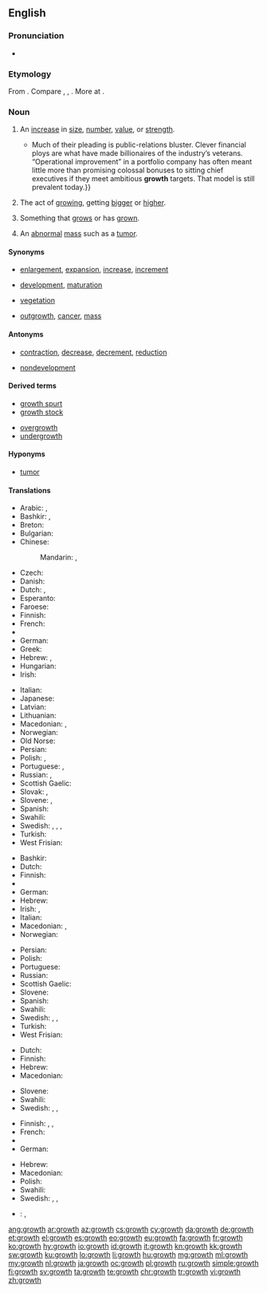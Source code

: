 ==English==
{{wikipedia}}

===Pronunciation===
* {{audio|en-us-growth.ogg|Audio (US)|lang=en}}
*: {{rhymes|əʊθ}}

===Etymology===
From {{suffix|grow|th}}. Compare {{etyl|frr|-}} {{term|greyde||growth, pasture|lang=frr}}, {{etyl|da|-}} {{term|grøde||fruits|lang=da}}, {{etyl|sv|-}} {{term|gröda||crop, harvest|lang=sv}}. More at {{l|en|grow}}.

===Noun===
{{en-noun}}

# An [[increase]] in [[size]], [[number]], [[value]], or [[strength]].
#*{{quote-magazine|date=2013-06-22|volume=407|issue=8841|page=70|magazine={{w|The Economist}}
|title=[http://www.economist.com/news/finance-and-economics/21579879-buy-out-firm-really-does-focus-operational-improvements-engineers Engineers of a different kind]
|passage=Private-equity nabobs bristle at being dubbed mere financiers.{{...}}Much of their pleading is public-relations bluster. Clever financial ploys are what have made billionaires of the industry’s veterans. “Operational improvement” in a portfolio company has often meant little more than promising colossal bonuses to sitting chief executives if they meet ambitious '''growth''' targets. That model is still prevalent today.}}
#: {{usex|'''Growth''' was dampened by a softening of the global economy in 2001, but picked up in the subsequent years due to strong growth in China.|lang=en}}
# {{context|biology|lang=en}} The act of [[growing]], getting [[bigger]] or [[higher]].
# {{context|biology|lang=en}} Something that [[grow]]s or has [[grown]].
# {{context|pathology|lang=en}} An [[abnormal]] [[mass]] such as a [[tumor]].

====Synonyms====
* {{sense|increase in size}} [[enlargement]], [[expansion]], [[increase]], [[increment]]
* {{sense|act of growing}} [[development]], [[maturation]]
* {{sense|something that grows or has grown}} [[vegetation]]
* {{sense|pathology: abnormal mass such as a tumor}} [[outgrowth]], [[cancer]], [[mass]]

====Antonyms====
* {{sense|increase in size}} [[contraction]], [[decrease]], [[decrement]], [[reduction]]
* {{sense|act of growing}} [[nondevelopment]]

====Derived terms====
{{rel-top|Terms derived from ''growth''}}
* [[growth spurt]]
* [[growth stock]]
{{rel-mid}}
* [[overgrowth]]
* [[undergrowth]]
{{rel-bottom}}

====Hyponyms====
* {{sense|pathology: abnormal mass such as a tumor}} [[tumor]]

====Translations====
{{trans-top|increase in size}}
* Arabic: {{t|ar|تنمية|f|tr=tanmiyya(t)}}, {{t|ar|نمو|tr=numuw|sc=Arab}}
* Bashkir: {{t|ba|ҙурайыу|tr=ðurayïw|sc=Cyrl}}, {{t|ba|үҫеш|tr=üθeš|sc=Cyrl}}
* Breton: {{t|br|kresk}}
* Bulgarian: {{t+|bg|растеж|m|tr=rastéž|sc=Cyrl}}
* Chinese:
*: Mandarin: {{t+|cmn|生長|sc=Hani}}, {{t+|cmn|生长|tr=shēngzhǎng|sc=Hani}}
* Czech: {{t+|cs|růst|m}}
* Danish: {{t|da|vækst|c}}
* Dutch: {{t+|nl|groei}}, {{t+|nl|toename}}
* Esperanto: {{t|eo|kreskiĝo}}
* Faroese: {{t|fo|vøkstur|m}}
* Finnish: {{t+|fi|kasvu}}
* French: {{t+|fr|croissance|f}}
* {{trreq|ka}}
* German: {{t+|de|Wachstum|n}}
* Greek: {{t+|el|ανάπτυξη|f|tr=anáptyxi}}
* Hebrew: {{t|he|גדילה|f|tr=gdilɑ|sc=Hebr}}, {{t|he|צמיחה|f|tr=tsmiḥɑ|sc=Hebr}}
* Hungarian: {{t+|hu|növekedés}}
* Irish: {{t|ga|forás|m}}
{{trans-mid}}
* Italian: {{t+|it|crescita|f}}
* Japanese: {{t+|ja|生長|tr=せいちょう, seichō|sc=Jpan}}
* Latvian: {{t|lv|augšana|f}}
* Lithuanian: {{t+|lt|augimas|m}}
* Macedonian: {{t|mk|раст|m|tr=rast|sc=Cyrl}}, {{t|mk|развој|m|tr=rázvoj|sc=Cyrl}} {{qualifier|development}}
* Norwegian: {{t|no|vekst|m}}
* Old Norse: {{t|non|vǫxtr}}
* Persian: {{t+|fa|رشد|tr=rošd|sc=fa-Arab}}
* Polish: {{t+|pl|wzrost|m}}, {{t+|pl|rozwój|m}}
* Portuguese: {{t+|pt|acréscimo|m}}, {{t+|pt|crescimento}}
* Russian: {{t+|ru|рост|m|tr=rost|sc=Cyrl}}, {{t+|ru|развитие|n|tr=razvítije|sc=Cyrl}} {{qualifier|development}}
* Scottish Gaelic: {{t|gd|fàs|m}}
* Slovak: {{t|sk|rast|m}}, {{t|sk|vzrast|m}}
* Slovene: {{t+|sl|rast|f}}, {{t|sl|porast|f}}
* Spanish: {{t+|es|crecimiento|m}}
* Swahili: {{t+|sw|ukuaji}}
* Swedish: {{t+|sv|stigande|n}}, {{t+|sv|tilltagande|n}}, {{t+|sv|tillväxt|c}}, {{t+|sv|utvidgning|c}}
* Turkish: {{t+|tr|büyüme}}
* West Frisian: {{t|fy|groei|c}} {{t|fy|oanwaaks|c}}
{{trans-bottom}}

{{trans-top|act of growing}}
* Bashkir: {{t|ba|үҫеш|tr=üθeš|sc=Cyrl}}
* Dutch: {{t+|nl|groei}}
* Finnish: {{t+|fi|kasvu}}
* {{trreq|ka}}
* German: {{t+|de|Wachstum|n}}
* Hebrew: {{t|he|צמיחה|f|tr=tsmiḥɑ|sc=Hebr}}
* Irish: {{t|ga|breisiú|m}}, {{t|ga|forás|m}}
* Italian: {{t+|it|crescita|f}}
* Macedonian: {{t|mk|раст|m|tr=rast|sc=Cyrl}}, {{t|mk|растење|n|tr=rástenje|sc=Cyrl}}
* Norwegian: {{t|no|vekst}}
{{trans-mid}}
* Persian: {{t+|fa|رویش|tr=ruyeš|sc=fa-Arab}}
* Polish: {{t+|pl|wzrost|m}}
* Portuguese: {{t+|pt|crescimento|m}}
* Russian: {{t+|ru|рост|m|tr=rost|sc=Cyrl}}
* Scottish Gaelic: {{t|gd|fàs|m}}
* Slovene: {{t+|sl|rast|f}}
* Spanish: {{t+|es|crecimiento|m}}
* Swahili: {{t+|sw|ukuaji}}
* Swedish: {{t+|sv|tillväxt|c}}, {{t+|sv|växt|c}}, {{t+|sv|utveckling|c}}
* Turkish: {{t+|tr|büyüme}}
* West Frisian: {{t|fy|groei|c}} {{t|fy|oanwaaks|c}}
{{trans-bottom}}

{{trans-top|something that grows or has grown}}
* Dutch: {{t+|nl|groei}}
* Finnish: {{t+|fi|kasvu}}
* Hebrew: {{t|he|צמחייה|f|tr=tsimḥiɑ|sc=Hebr}}
* Macedonian: {{t|mk|израсток|m|tr=ízrastok|sc=Cyrl}}
{{trans-mid}}
* Slovene: {{t|sl|rastje|n}}
* Swahili: {{t+|sw|ukuaji}}
* Swedish: {{t+|sv|vegetation|c}}, {{t+|sv|växt|c}}, {{t+|sv|växtlighet|c}}
{{trans-bottom}}

{{trans-top|pathology: abnormal mass such as a tumor}}
* Finnish: {{t+|fi|kasvain}}, {{t|fi|kasvannainen}}, {{t+|fi|pesäke}}
* French: {{t+|fr|croissance|f}}
* {{trreq|ka}}
* German: {{t+|de|Geschwulst|f}}
{{trans-mid}}
* Hebrew: {{t|he|גידול|m|tr=gidul|sc=Hebr}}
* Macedonian: {{t|mk|израсток|m|tr=ízrastok|sc=Cyrl}}
* Polish: {{t+|pl|narośl|f}}
* Swahili: {{t+|sw|ukuaji}}
* Swedish: {{t+|sv|svulst|c}}, {{t+|sv|växt|c}}, {{t|sv|utväxt|c}}
{{trans-bottom}}

{{ttbc-top}}
* {{ttbc|ka}}: {{t|ka|ზრდა}}, {{t|ka|ნამატი}}
{{trans-mid}}
{{trans-bottom}}

[[ang:growth]]
[[ar:growth]]
[[az:growth]]
[[cs:growth]]
[[cy:growth]]
[[da:growth]]
[[de:growth]]
[[et:growth]]
[[el:growth]]
[[es:growth]]
[[eo:growth]]
[[eu:growth]]
[[fa:growth]]
[[fr:growth]]
[[ko:growth]]
[[hy:growth]]
[[io:growth]]
[[id:growth]]
[[it:growth]]
[[kn:growth]]
[[kk:growth]]
[[sw:growth]]
[[ku:growth]]
[[lo:growth]]
[[li:growth]]
[[hu:growth]]
[[mg:growth]]
[[ml:growth]]
[[my:growth]]
[[nl:growth]]
[[ja:growth]]
[[oc:growth]]
[[pl:growth]]
[[ru:growth]]
[[simple:growth]]
[[fi:growth]]
[[sv:growth]]
[[ta:growth]]
[[te:growth]]
[[chr:growth]]
[[tr:growth]]
[[vi:growth]]
[[zh:growth]]